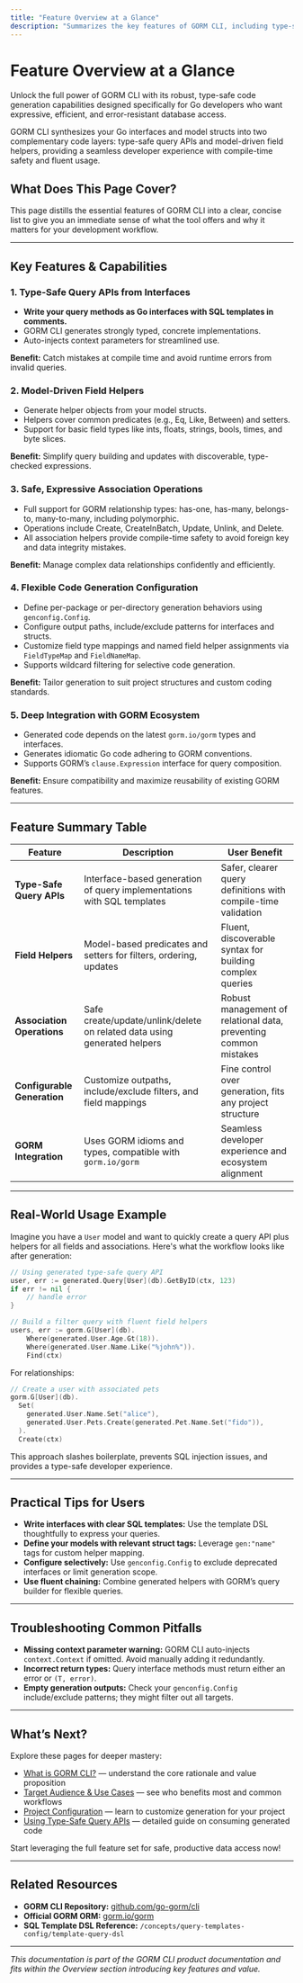```yaml
---
title: "Feature Overview at a Glance"
description: "Summarizes the key features of GORM CLI, including type-safe query APIs, field helpers, safe association operations, flexible codegen configuration, and deep GORM integration. Offers a quick table or list for users to see the primary functions available."
---
```


# Feature Overview at a Glance

Unlock the full power of GORM CLI with its robust, type-safe code generation capabilities designed specifically for Go developers who want expressive, efficient, and error-resistant database access.

GORM CLI synthesizes your Go interfaces and model structs into two complementary code layers: type-safe query APIs and model-driven field helpers, providing a seamless developer experience with compile-time safety and fluent usage.

## What Does This Page Cover?
This page distills the essential features of GORM CLI into a clear, concise list to give you an immediate sense of what the tool offers and why it matters for your development workflow.

---

## Key Features & Capabilities

### 1. Type-Safe Query APIs from Interfaces
- **Write your query methods as Go interfaces with SQL templates in comments.**
- GORM CLI generates strongly typed, concrete implementations.
- Auto-injects context parameters for streamlined use.

**Benefit:** Catch mistakes at compile time and avoid runtime errors from invalid queries.

### 2. Model-Driven Field Helpers
- Generate helper objects from your model structs.
- Helpers cover common predicates (e.g., Eq, Like, Between) and setters.
- Support for basic field types like ints, floats, strings, bools, times, and byte slices.

**Benefit:** Simplify query building and updates with discoverable, type-checked expressions.

### 3. Safe, Expressive Association Operations
- Full support for GORM relationship types: has-one, has-many, belongs-to, many-to-many, including polymorphic.
- Operations include Create, CreateInBatch, Update, Unlink, and Delete.
- All association helpers provide compile-time safety to avoid foreign key and data integrity mistakes.

**Benefit:** Manage complex data relationships confidently and efficiently.

### 4. Flexible Code Generation Configuration
- Define per-package or per-directory generation behaviors using `genconfig.Config`.
- Configure output paths, include/exclude patterns for interfaces and structs.
- Customize field type mappings and named field helper assignments via `FieldTypeMap` and `FieldNameMap`.
- Supports wildcard filtering for selective code generation.

**Benefit:** Tailor generation to suit project structures and custom coding standards.

### 5. Deep Integration with GORM Ecosystem
- Generated code depends on the latest `gorm.io/gorm` types and interfaces.
- Generates idiomatic Go code adhering to GORM conventions.
- Supports GORM’s `clause.Expression` interface for query composition.

**Benefit:** Ensure compatibility and maximize reusability of existing GORM features.

---

## Feature Summary Table

| Feature                    | Description                                        | User Benefit                                        |
|----------------------------|--------------------------------------------------|---------------------------------------------------|
| **Type-Safe Query APIs**    | Interface-based generation of query implementations with SQL templates | Safer, clearer query definitions with compile-time validation |
| **Field Helpers**           | Model-based predicates and setters for filters, ordering, updates     | Fluent, discoverable syntax for building complex queries      |
| **Association Operations**  | Safe create/update/unlink/delete on related data using generated helpers | Robust management of relational data, preventing common mistakes |
| **Configurable Generation** | Customize outpaths, include/exclude filters, and field mappings         | Fine control over generation, fits any project structure        |
| **GORM Integration**        | Uses GORM idioms and types, compatible with `gorm.io/gorm`             | Seamless developer experience and ecosystem alignment          |

---

## Real-World Usage Example

Imagine you have a `User` model and want to quickly create a query API plus helpers for all fields and associations. Here's what the workflow looks like after generation:

```go
// Using generated type-safe query API
user, err := generated.Query[User](db).GetByID(ctx, 123)
if err != nil {
    // handle error
}

// Build a filter query with fluent field helpers
users, err := gorm.G[User](db).
    Where(generated.User.Age.Gt(18)).
    Where(generated.User.Name.Like("%john%")).
    Find(ctx)
```

For relationships:

```go
// Create a user with associated pets
gorm.G[User](db).
  Set(
    generated.User.Name.Set("alice"),
    generated.User.Pets.Create(generated.Pet.Name.Set("fido")),
  ).
  Create(ctx)
```

This approach slashes boilerplate, prevents SQL injection issues, and provides a type-safe developer experience.

---

## Practical Tips for Users

- **Write interfaces with clear SQL templates:** Use the template DSL thoughtfully to express your queries.
- **Define your models with relevant struct tags:** Leverage `gen:"name"` tags for custom helper mapping.
- **Configure selectively:** Use `genconfig.Config` to exclude deprecated interfaces or limit generation scope.
- **Use fluent chaining:** Combine generated helpers with GORM’s query builder for flexible queries.

---

## Troubleshooting Common Pitfalls

- **Missing context parameter warning:** GORM CLI auto-injects `context.Context` if omitted. Avoid manually adding it redundantly.
- **Incorrect return types:** Query interface methods must return either an error or `(T, error)`.
- **Empty generation outputs:** Check your `genconfig.Config` include/exclude patterns; they might filter out all targets.


---

## What’s Next?

Explore these pages for deeper mastery:

- [What is GORM CLI?](/overview/intro-value/what-is-gorm-cli) — understand the core rationale and value proposition
- [Target Audience & Use Cases](/overview/intro-value/target-audience-use-cases) — see who benefits most and common workflows
- [Project Configuration](/getting-started/first-steps/project-configuration) — learn to customize generation for your project
- [Using Type-Safe Query APIs](/guides/core-workflows/using-type-safe-query-apis) — detailed guide on consuming generated code

Start leveraging the full feature set for safe, productive data access now!

---

## Related Resources

- **GORM CLI Repository:** [github.com/go-gorm/cli](https://github.com/go-gorm/cli)
- **Official GORM ORM:** [gorm.io/gorm](https://gorm.io/gorm)
- **SQL Template DSL Reference:** `/concepts/query-templates-config/template-query-dsl`


---

*This documentation is part of the GORM CLI product documentation and fits within the Overview section introducing key features and value.*